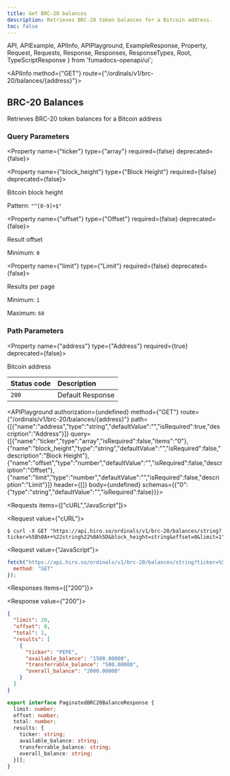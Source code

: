 ```yaml
---
title: Get BRC-20 balances
description: Retrieves BRC-20 token balances for a Bitcoin address.
toc: false
---
```


  API,
  APIExample,
  APIInfo,
  APIPlayground,
  ExampleResponse,
  Property,
  Request,
  Requests,
  Response,
  Responses,
  ResponseTypes,
  Root,
  TypeScriptResponse
} from 'fumadocs-openapi/ui';

<Root baseUrl="https://api.hiro.so">

<API>

<APIInfo method={"GET"} route={"/ordinals/v1/brc-20/balances/{address}"}>

## BRC-20 Balances

Retrieves BRC-20 token balances for a Bitcoin address

### Query Parameters

<Property name={"ticker"} type={"array<string>"} required={false} deprecated={false}>

</Property>

<Property name={"block_height"} type={"Block Height"} required={false} deprecated={false}>

Bitcoin block height

<span>Pattern: `"^[0-9]+$"`</span>

</Property>

<Property name={"offset"} type={"Offset"} required={false} deprecated={false}>

Result offset

<span>Minimum: `0`</span>

</Property>

<Property name={"limit"} type={"Limit"} required={false} deprecated={false}>

Results per page

<span>Minimum: `1`</span>

<span>Maximum: `60`</span>

</Property>

### Path Parameters

<Property name={"address"} type={"Address"} required={true} deprecated={false}>

Bitcoin address

</Property>

| Status code | Description |
| :------ | :------ |
| `200` | Default Response |

<APIPlayground authorization={undefined} method={"GET"} route={"/ordinals/v1/brc-20/balances/{address}"} path={[{"name":"address","type":"string","defaultValue":"","isRequired":true,"description":"Address"}]} query={[{"name":"ticker","type":"array","isRequired":false,"items":"0"},{"name":"block_height","type":"string","defaultValue":"","isRequired":false,"description":"Block Height"},{"name":"offset","type":"number","defaultValue":"","isRequired":false,"description":"Offset"},{"name":"limit","type":"number","defaultValue":"","isRequired":false,"description":"Limit"}]} header={[]} body={undefined} schemas={{"0":{"type":"string","defaultValue":"","isRequired":false}}}>

</APIPlayground>

</APIInfo>

<APIExample>

<Requests items={["cURL","JavaScript"]}>

<Request value={"cURL"}>

```terminal
$ curl -X GET "https://api.hiro.so/ordinals/v1/brc-20/balances/string?ticker=%5B%0A++%22string%22%0A%5D&block_height=string&offset=0&limit=1"
```

</Request>

<Request value={"JavaScript"}>

```js
fetch("https://api.hiro.so/ordinals/v1/brc-20/balances/string?ticker=%5B%0A++%22string%22%0A%5D&block_height=string&offset=0&limit=1", {
  method: "GET"
});
```

</Request>

</Requests>

<Responses items={["200"]}>

<Response value={"200"}>

<ResponseTypes>

<ExampleResponse>

```json
{
  "limit": 20,
  "offset": 0,
  "total": 1,
  "results": [
    {
      "ticker": "PEPE",
      "available_balance": "1500.00000",
      "transferrable_balance": "500.00000",
      "overall_balance": "2000.00000"
    }
  ]
}
```

</ExampleResponse>

<TypeScriptResponse>

```ts
export interface PaginatedBRC20BalanceResponse {
  limit: number;
  offset: number;
  total: number;
  results: {
    ticker: string;
    available_balance: string;
    transferrable_balance: string;
    overall_balance: string;
  }[];
}
```

</TypeScriptResponse>

</ResponseTypes>

</Response>

</Responses>

</APIExample>

</API>

</Root>
